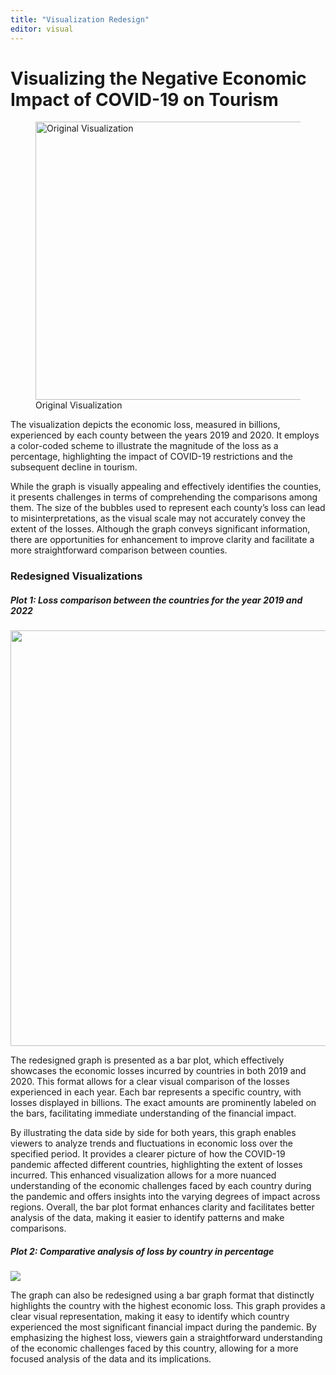 ```yaml
---
title: "Visualization Redesign"
editor: visual
---
```


# **Visualizing the Negative Economic Impact of COVID-19 on Tourism**

![Original Visualization](Original.jpg){fig-align="center" width="445"}

The visualization depicts the economic loss, measured in billions, experienced by each county between the years 2019 and 2020. It employs a color-coded scheme to illustrate the magnitude of the loss as a percentage, highlighting the impact of COVID-19 restrictions and the subsequent decline in tourism.

While the graph is visually appealing and effectively identifies the counties, it presents challenges in terms of comprehending the comparisons among them. The size of the bubbles used to represent each county's loss can lead to misinterpretations, as the visual scale may not accurately convey the extent of the losses. Although the graph conveys significant information, there are opportunities for enhancement to improve clarity and facilitate a more straightforward comparison between counties.

### **Redesigned Visualizations**

##### Plot 1: Loss comparison between the countries for the year 2019 and 2022

![](plot1_high_res.png){fig-align="center" width="665"}

The redesigned graph is presented as a bar plot, which effectively showcases the economic losses incurred by countries in both 2019 and 2020. This format allows for a clear visual comparison of the losses experienced in each year. Each bar represents a specific country, with losses displayed in billions. The exact amounts are prominently labeled on the bars, facilitating immediate understanding of the financial impact.

By illustrating the data side by side for both years, this graph enables viewers to analyze trends and fluctuations in economic loss over the specified period. It provides a clearer picture of how the COVID-19 pandemic affected different countries, highlighting the extent of losses incurred. This enhanced visualization allows for a more nuanced understanding of the economic challenges faced by each country during the pandemic and offers insights into the varying degrees of impact across regions. Overall, the bar plot format enhances clarity and facilitates better analysis of the data, making it easier to identify patterns and make comparisons.

##### Plot 2: Comparative analysis of loss by country in percentage

![](plot2_high_res.png){fig-align="center"}

The graph can also be redesigned using a bar graph format that distinctly highlights the country with the highest economic loss. This graph provides a clear visual representation, making it easy to identify which country experienced the most significant financial impact during the pandemic. By emphasizing the highest loss, viewers gain a straightforward understanding of the economic challenges faced by this country, allowing for a more focused analysis of the data and its implications.
